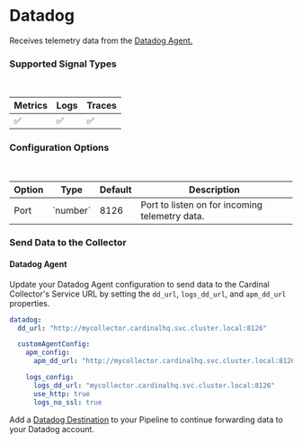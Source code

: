 
# Datadog

Receives telemetry data from the [Datadog Agent.](https://docs.datadoghq.com/agent/)

### Supported Signal Types
<br />
<Table>
  <thead>
    <Tr>
      <Th>Metrics</Th>
      <Th>Logs</Th>
      <Th>Traces</Th>
    </Tr>
  </thead>
  <tbody>
    <Tr>
      <Td>✅</Td>
      <Td>✅</Td>
      <Td>✅</Td>
    </Tr>
  </tbody>
</Table>

### Configuration Options
<br />
<Table>
  <thead>
    <Tr>
      <Th>Option</Th>
      <Th>Type</Th>
      <Th>Default</Th>
      <Th>Description</Th>
    </Tr>
  </thead>
  <tbody>
    <Tr>
      <Td>Port</Td>
      <Td>`number`</Td>
      <Td>8126</Td>
      <Td>Port to listen on for incoming telemetry data.</Td>
    </Tr>
  </tbody>
</Table>

### Send Data to the Collector

#### Datadog Agent

Update your Datadog Agent configuration to send data to the Cardinal Collector's Service URL by setting the `dd_url`, `logs_dd_url`, and `apm_dd_url` properties.

```yaml copy
datadog:
  dd_url: "http://mycollector.cardinalhq.svc.cluster.local:8126"

  customAgentConfig:
    apm_config:
      apm_dd_url: "http://mycollector.cardinalhq.svc.cluster.local:8126"

    logs_config:
      logs_dd_url: "mycollector.cardinalhq.svc.cluster.local:8126"
      use_http: true
      logs_no_ssl: true
```

Add a [Datadog Destination](../destinations/datadog) to your Pipeline to continue forwarding data to your Datadog account.